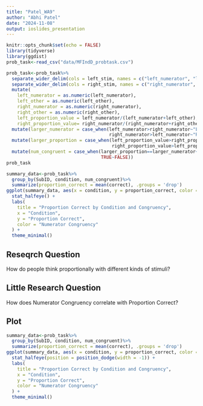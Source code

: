 ```yaml
---
title: "Patel_WA9"
author: "Abhi Patel"
date: "2024-11-08"
output: ioslides_presentation
---
```


```r
knitr::opts_chunk$set(echo = FALSE)
library(tidyverse)
library(ggdist)
prob_task<-read_csv("data/MFIndD_probtask.csv")
```
```r
prob_task<-prob_task%>%
  separate_wider_delim(cols = left_stim, names = c("left_numerator", "left_other"), delim = "_")%>%
  separate_wider_delim(cols = right_stim, names = c("right_numerator", "right_other"), delim = "_")%>%
  mutate(
    left_numerator = as.numeric(left_numerator),
    left_other = as.numeric(left_other),
    right_numerator = as.numeric(right_numerator),
    right_other = as.numeric(right_other),
    left_proportion_value = left_numerator/(left_numerator+left_other), 
    right_proportion_value= right_numerator/(right_numerator+right_other))%>%
  mutate(larger_numerator = case_when(left_numerator>right_numerator~"Left",
                                      right_numerator>left_numerator~"Right"))%>%
  mutate(larger_proportion = case_when(left_proportion_value>right_proportion_value~"Left",
                                       right_proportion_value>left_proportion_value~"Right"))%>%
  mutate(num_congruent = case_when(larger_proportion==larger_numerator~TRUE,
                                   TRUE~FALSE))
prob_task
```
```r
summary_data<-prob_task%>%
  group_by(SubID, condition, num_congruent)%>%
  summarize(proportion_correct = mean(correct), .groups = 'drop')
ggplot(summary_data, aes(x = condition, y = proportion_correct, color = as.factor(num_congruent))) +
  stat_halfeye() +
  labs(
    title = "Proportion Correct by Condition and Congruency",
    x = "Condition",
    y = "Proportion Correct",
    color = "Numerator Congruency"
  ) +
  theme_minimal()
```

## Reseqrch Question

How do people think proportionally with different kinds
of stimuli?

## Little Research Question

How does Numerator Congruency correlate with Proportion Correct?

## Plot
```r
summary_data<-prob_task%>%
  group_by(SubID, condition, num_congruent)%>%
  summarize(proportion_correct = mean(correct), .groups = 'drop')
ggplot(summary_data, aes(x = condition, y = proportion_correct, color = as.factor(num_congruent))) +
  stat_halfeye(position = position_dodge(width = -1)) +
  labs(
    title = "Proportion Correct by Condition and Congruency",
    x = "Condition",
    y = "Proportion Correct",
    color = "Numerator Congruency"
  ) +
  theme_minimal()
```

